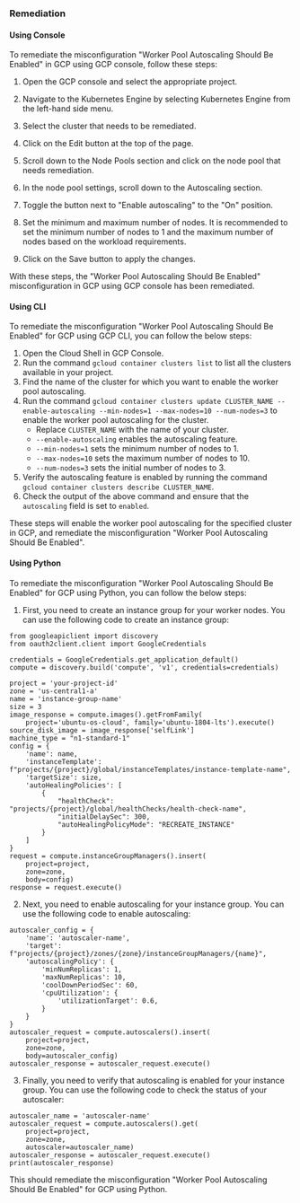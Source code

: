 ### Remediation

#### Using Console

To remediate the misconfiguration "Worker Pool Autoscaling Should Be Enabled" in GCP using GCP console, follow these steps:

1. Open the GCP console and select the appropriate project.

2. Navigate to the Kubernetes Engine by selecting Kubernetes Engine from the left-hand side menu.

3. Select the cluster that needs to be remediated.

4. Click on the Edit button at the top of the page.

5. Scroll down to the Node Pools section and click on the node pool that needs remediation.

6. In the node pool settings, scroll down to the Autoscaling section.

7. Toggle the button next to "Enable autoscaling" to the "On" position.

8. Set the minimum and maximum number of nodes. It is recommended to set the minimum number of nodes to 1 and the maximum number of nodes based on the workload requirements.

9. Click on the Save button to apply the changes.

With these steps, the "Worker Pool Autoscaling Should Be Enabled" misconfiguration in GCP using GCP console has been remediated.

#### Using CLI

To remediate the misconfiguration "Worker Pool Autoscaling Should Be Enabled" for GCP using GCP CLI, you can follow the below steps:

1. Open the Cloud Shell in GCP Console.
2. Run the command `gcloud container clusters list` to list all the clusters available in your project.
3. Find the name of the cluster for which you want to enable the worker pool autoscaling.
4. Run the command `gcloud container clusters update CLUSTER_NAME --enable-autoscaling --min-nodes=1 --max-nodes=10 --num-nodes=3` to enable the worker pool autoscaling for the cluster.
   * Replace `CLUSTER_NAME` with the name of your cluster.
   * `--enable-autoscaling` enables the autoscaling feature.
   * `--min-nodes=1` sets the minimum number of nodes to 1.
   * `--max-nodes=10` sets the maximum number of nodes to 10.
   * `--num-nodes=3` sets the initial number of nodes to 3.
5. Verify the autoscaling feature is enabled by running the command `gcloud container clusters describe CLUSTER_NAME`.
6. Check the output of the above command and ensure that the `autoscaling` field is set to `enabled`.

These steps will enable the worker pool autoscaling for the specified cluster in GCP, and remediate the misconfiguration "Worker Pool Autoscaling Should Be Enabled".

#### Using Python

To remediate the misconfiguration "Worker Pool Autoscaling Should Be Enabled" for GCP using Python, you can follow the below steps:

1. First, you need to create an instance group for your worker nodes. You can use the following code to create an instance group:

```
from googleapiclient import discovery
from oauth2client.client import GoogleCredentials

credentials = GoogleCredentials.get_application_default()
compute = discovery.build('compute', 'v1', credentials=credentials)

project = 'your-project-id'
zone = 'us-central1-a'
name = 'instance-group-name'
size = 3
image_response = compute.images().getFromFamily(
    project='ubuntu-os-cloud', family='ubuntu-1804-lts').execute()
source_disk_image = image_response['selfLink']
machine_type = "n1-standard-1"
config = {
    'name': name,
    'instanceTemplate': f"projects/{project}/global/instanceTemplates/instance-template-name",
    'targetSize': size,
    'autoHealingPolicies': [
        {
            "healthCheck": "projects/{project}/global/healthChecks/health-check-name",
            "initialDelaySec": 300,
            "autoHealingPolicyMode": "RECREATE_INSTANCE"
        }
    ]
}
request = compute.instanceGroupManagers().insert(
    project=project,
    zone=zone,
    body=config)
response = request.execute()
```

2. Next, you need to enable autoscaling for your instance group. You can use the following code to enable autoscaling:

```
autoscaler_config = {
    'name': 'autoscaler-name',
    'target': f"projects/{project}/zones/{zone}/instanceGroupManagers/{name}",
    'autoscalingPolicy': {
        'minNumReplicas': 1,
        'maxNumReplicas': 10,
        'coolDownPeriodSec': 60,
        'cpuUtilization': {
            'utilizationTarget': 0.6,
        }
    }
}
autoscaler_request = compute.autoscalers().insert(
    project=project,
    zone=zone,
    body=autoscaler_config)
autoscaler_response = autoscaler_request.execute()
```

3. Finally, you need to verify that autoscaling is enabled for your instance group. You can use the following code to check the status of your autoscaler:

```
autoscaler_name = 'autoscaler-name'
autoscaler_request = compute.autoscalers().get(
    project=project,
    zone=zone,
    autoscaler=autoscaler_name)
autoscaler_response = autoscaler_request.execute()
print(autoscaler_response)
```

This should remediate the misconfiguration "Worker Pool Autoscaling Should Be Enabled" for GCP using Python.

